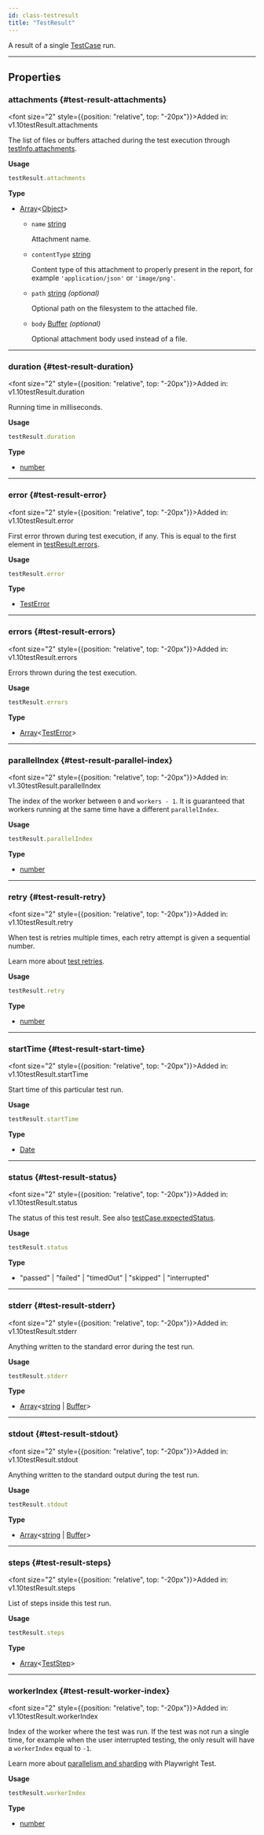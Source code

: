```yaml
---
id: class-testresult
title: "TestResult"
---
```



A result of a single [TestCase] run.


---

## Properties

### attachments {#test-result-attachments}

<font size="2" style={{position: "relative", top: "-20px"}}>Added in: v1.10</font><x-search>testResult.attachments</x-search>

The list of files or buffers attached during the test execution through [testInfo.attachments](/api/class-testinfo.mdx#test-info-attachments).

**Usage**

```js
testResult.attachments
```

**Type**
- [Array]&lt;[Object]&gt;
  - `name` [string]
    
    Attachment name.
  - `contentType` [string]
    
    Content type of this attachment to properly present in the report, for example `'application/json'` or `'image/png'`.
  - `path` [string] *(optional)*
    
    Optional path on the filesystem to the attached file.
  - `body` [Buffer] *(optional)*
    
    Optional attachment body used instead of a file.

---

### duration {#test-result-duration}

<font size="2" style={{position: "relative", top: "-20px"}}>Added in: v1.10</font><x-search>testResult.duration</x-search>

Running time in milliseconds.

**Usage**

```js
testResult.duration
```

**Type**
- [number]

---

### error {#test-result-error}

<font size="2" style={{position: "relative", top: "-20px"}}>Added in: v1.10</font><x-search>testResult.error</x-search>

First error thrown during test execution, if any. This is equal to the first element in [testResult.errors](/api/class-testresult.mdx#test-result-errors).

**Usage**

```js
testResult.error
```

**Type**
- [TestError]

---

### errors {#test-result-errors}

<font size="2" style={{position: "relative", top: "-20px"}}>Added in: v1.10</font><x-search>testResult.errors</x-search>

Errors thrown during the test execution.

**Usage**

```js
testResult.errors
```

**Type**
- [Array]&lt;[TestError]&gt;

---

### parallelIndex {#test-result-parallel-index}

<font size="2" style={{position: "relative", top: "-20px"}}>Added in: v1.30</font><x-search>testResult.parallelIndex</x-search>

The index of the worker between `0` and `workers - 1`. It is guaranteed that workers running at the same time have a different `parallelIndex`.

**Usage**

```js
testResult.parallelIndex
```

**Type**
- [number]

---

### retry {#test-result-retry}

<font size="2" style={{position: "relative", top: "-20px"}}>Added in: v1.10</font><x-search>testResult.retry</x-search>

When test is retries multiple times, each retry attempt is given a sequential number.

Learn more about [test retries](../test-retries.mdx#retries).

**Usage**

```js
testResult.retry
```

**Type**
- [number]

---

### startTime {#test-result-start-time}

<font size="2" style={{position: "relative", top: "-20px"}}>Added in: v1.10</font><x-search>testResult.startTime</x-search>

Start time of this particular test run.

**Usage**

```js
testResult.startTime
```

**Type**
- [Date]

---

### status {#test-result-status}

<font size="2" style={{position: "relative", top: "-20px"}}>Added in: v1.10</font><x-search>testResult.status</x-search>

The status of this test result. See also [testCase.expectedStatus](/api/class-testcase.mdx#test-case-expected-status).

**Usage**

```js
testResult.status
```

**Type**
- "passed" | "failed" | "timedOut" | "skipped" | "interrupted"

---

### stderr {#test-result-stderr}

<font size="2" style={{position: "relative", top: "-20px"}}>Added in: v1.10</font><x-search>testResult.stderr</x-search>

Anything written to the standard error during the test run.

**Usage**

```js
testResult.stderr
```

**Type**
- [Array]&lt;[string] | [Buffer]&gt;

---

### stdout {#test-result-stdout}

<font size="2" style={{position: "relative", top: "-20px"}}>Added in: v1.10</font><x-search>testResult.stdout</x-search>

Anything written to the standard output during the test run.

**Usage**

```js
testResult.stdout
```

**Type**
- [Array]&lt;[string] | [Buffer]&gt;

---

### steps {#test-result-steps}

<font size="2" style={{position: "relative", top: "-20px"}}>Added in: v1.10</font><x-search>testResult.steps</x-search>

List of steps inside this test run.

**Usage**

```js
testResult.steps
```

**Type**
- [Array]&lt;[TestStep]&gt;

---

### workerIndex {#test-result-worker-index}

<font size="2" style={{position: "relative", top: "-20px"}}>Added in: v1.10</font><x-search>testResult.workerIndex</x-search>

Index of the worker where the test was run. If the test was not run a single time, for example when the user interrupted testing, the only result will have a `workerIndex` equal to `-1`.

Learn more about [parallelism and sharding](../test-parallel.mdx) with Playwright Test.

**Usage**

```js
testResult.workerIndex
```

**Type**
- [number]


[Accessibility]: /api/class-accessibility.mdx "Accessibility"
[Android]: /api/class-android.mdx "Android"
[AndroidDevice]: /api/class-androiddevice.mdx "AndroidDevice"
[AndroidInput]: /api/class-androidinput.mdx "AndroidInput"
[AndroidSocket]: /api/class-androidsocket.mdx "AndroidSocket"
[AndroidWebView]: /api/class-androidwebview.mdx "AndroidWebView"
[APIRequest]: /api/class-apirequest.mdx "APIRequest"
[APIRequestContext]: /api/class-apirequestcontext.mdx "APIRequestContext"
[APIResponse]: /api/class-apiresponse.mdx "APIResponse"
[APIResponseAssertions]: /api/class-apiresponseassertions.mdx "APIResponseAssertions"
[Browser]: /api/class-browser.mdx "Browser"
[BrowserContext]: /api/class-browsercontext.mdx "BrowserContext"
[BrowserServer]: /api/class-browserserver.mdx "BrowserServer"
[BrowserType]: /api/class-browsertype.mdx "BrowserType"
[CDPSession]: /api/class-cdpsession.mdx "CDPSession"
[Clock]: /api/class-clock.mdx "Clock"
[ConsoleMessage]: /api/class-consolemessage.mdx "ConsoleMessage"
[Coverage]: /api/class-coverage.mdx "Coverage"
[Dialog]: /api/class-dialog.mdx "Dialog"
[Download]: /api/class-download.mdx "Download"
[Electron]: /api/class-electron.mdx "Electron"
[ElectronApplication]: /api/class-electronapplication.mdx "ElectronApplication"
[ElementHandle]: /api/class-elementhandle.mdx "ElementHandle"
[FileChooser]: /api/class-filechooser.mdx "FileChooser"
[Frame]: /api/class-frame.mdx "Frame"
[FrameLocator]: /api/class-framelocator.mdx "FrameLocator"
[GenericAssertions]: /api/class-genericassertions.mdx "GenericAssertions"
[JSHandle]: /api/class-jshandle.mdx "JSHandle"
[Keyboard]: /api/class-keyboard.mdx "Keyboard"
[Locator]: /api/class-locator.mdx "Locator"
[LocatorAssertions]: /api/class-locatorassertions.mdx "LocatorAssertions"
[Logger]: /api/class-logger.mdx "Logger"
[Mouse]: /api/class-mouse.mdx "Mouse"
[Page]: /api/class-page.mdx "Page"
[PageAssertions]: /api/class-pageassertions.mdx "PageAssertions"
[Playwright]: /api/class-playwright.mdx "Playwright"
[PlaywrightAssertions]: /api/class-playwrightassertions.mdx "PlaywrightAssertions"
[Request]: /api/class-request.mdx "Request"
[Response]: /api/class-response.mdx "Response"
[Route]: /api/class-route.mdx "Route"
[Selectors]: /api/class-selectors.mdx "Selectors"
[SnapshotAssertions]: /api/class-snapshotassertions.mdx "SnapshotAssertions"
[TimeoutError]: /api/class-timeouterror.mdx "TimeoutError"
[Touchscreen]: /api/class-touchscreen.mdx "Touchscreen"
[Tracing]: /api/class-tracing.mdx "Tracing"
[Video]: /api/class-video.mdx "Video"
[WebError]: /api/class-weberror.mdx "WebError"
[WebSocket]: /api/class-websocket.mdx "WebSocket"
[WebSocketRoute]: /api/class-websocketroute.mdx "WebSocketRoute"
[Worker]: /api/class-worker.mdx "Worker"
[Fixtures]: /api/class-fixtures.mdx "Fixtures"
[FullConfig]: /api/class-fullconfig.mdx "FullConfig"
[FullProject]: /api/class-fullproject.mdx "FullProject"
[Location]: /api/class-location.mdx "Location"
[Test]: /api/class-test.mdx "Test"
[TestConfig]: /api/class-testconfig.mdx "TestConfig"
[TestInfo]: /api/class-testinfo.mdx "TestInfo"
[TestInfoError]: /api/class-testinfoerror.mdx "TestInfoError"
[TestOptions]: /api/class-testoptions.mdx "TestOptions"
[TestProject]: /api/class-testproject.mdx "TestProject"
[TestStepInfo]: /api/class-teststepinfo.mdx "TestStepInfo"
[WorkerInfo]: /api/class-workerinfo.mdx "WorkerInfo"
[Reporter]: /api/class-reporter.mdx "Reporter"
[Suite]: /api/class-suite.mdx "Suite"
[TestCase]: /api/class-testcase.mdx "TestCase"
[TestError]: /api/class-testerror.mdx "TestError"
[TestResult]: /api/class-testresult.mdx "TestResult"
[TestStep]: /api/class-teststep.mdx "TestStep"
[Element]: https://developer.mozilla.org/en-US/docs/Web/API/element "Element"
[EvaluationArgument]: /evaluating.mdx#evaluation-argument "EvaluationArgument"
[Promise]: https://developer.mozilla.org/en-US/docs/Web/JavaScript/Reference/Global_Objects/Promise "Promise"
[iterator]: https://developer.mozilla.org/en-US/docs/Web/JavaScript/Reference/Iteration_protocols "Iterator"
[origin]: https://developer.mozilla.org/en-US/docs/Glossary/Origin "Origin"
[selector]: https://developer.mozilla.org/en-US/docs/Web/CSS/CSS_Selectors "selector"
[Serializable]: https://developer.mozilla.org/en-US/docs/Web/JavaScript/Reference/Global_Objects/JSON/stringify#Description "Serializable"
[UIEvent.detail]: https://developer.mozilla.org/en-US/docs/Web/API/UIEvent/detail "UIEvent.detail"
[UnixTime]: https://en.wikipedia.org/wiki/Unix_time "Unix Time"
[xpath]: https://developer.mozilla.org/en-US/docs/Web/XPath "xpath"

[Array]: https://developer.mozilla.org/en-US/docs/Web/JavaScript/Reference/Global_Objects/Array "Array"
[boolean]: https://developer.mozilla.org/en-US/docs/Web/JavaScript/Data_structures#Boolean_type "Boolean"
[Buffer]: https://nodejs.org/api/buffer.html#buffer_class_buffer "Buffer"
[ChildProcess]: https://nodejs.org/api/child_process.html "ChildProcess"
[Date]: https://developer.mozilla.org/en-US/docs/Web/JavaScript/Reference/Global_Objects/Date "Date"
[Error]: https://nodejs.org/api/errors.html#errors_class_error "Error"
[EventEmitter]: https://nodejs.org/api/events.html#events_class_eventemitter "EventEmitter"
[function]: https://developer.mozilla.org/en-US/docs/Web/JavaScript/Reference/Global_Objects/Function "Function"
[FormData]: https://developer.mozilla.org/en-US/docs/Web/API/FormData "FormData"
[Map]: https://developer.mozilla.org/en-US/docs/Web/JavaScript/Reference/Global_Objects/Map "Map"
[Metadata]: https://developer.mozilla.org/en-US/docs/Web/JavaScript/Reference/Global_Objects/Object "Object&lt;string, any&gt;"
[null]: https://developer.mozilla.org/en-US/docs/Web/JavaScript/Reference/Global_Objects/null "null"
[number]: https://developer.mozilla.org/en-US/docs/Web/JavaScript/Data_structures#Number_type "Number"
[Object]: https://developer.mozilla.org/en-US/docs/Web/JavaScript/Reference/Global_Objects/Object "Object"
[Promise]: https://developer.mozilla.org/en-US/docs/Web/JavaScript/Reference/Global_Objects/Promise "Promise"
[Readable]: https://nodejs.org/api/stream.html#stream_class_stream_readable "Readable"
[ReadStream]: https://nodejs.org/api/fs.html#class-fsreadstream "ReadStream"
[RegExp]: https://developer.mozilla.org/en-US/docs/Web/JavaScript/Reference/Global_Objects/RegExp "RegExp"
[string]: https://developer.mozilla.org/en-US/docs/Web/JavaScript/Data_structures#String_type "string"
[void]: https://developer.mozilla.org/en-US/docs/Web/JavaScript/Reference/Global_Objects/undefined "void"
[URL]: https://nodejs.org/api/url.html "URL"
[URLSearchParams]: https://developer.mozilla.org/en-US/docs/Web/API/URLSearchParams "URLSearchParams"

[all available image tags]: https://mcr.microsoft.com/en-us/product/playwright/about "all available image tags"
[Microsoft Artifact Registry]: https://mcr.microsoft.com/en-us/product/playwright/about "Microsoft Artifact Registry"
[Dockerfile.noble]: https://github.com/microsoft/playwright/blob/main/utils/docker/Dockerfile.noble "Dockerfile.noble"
